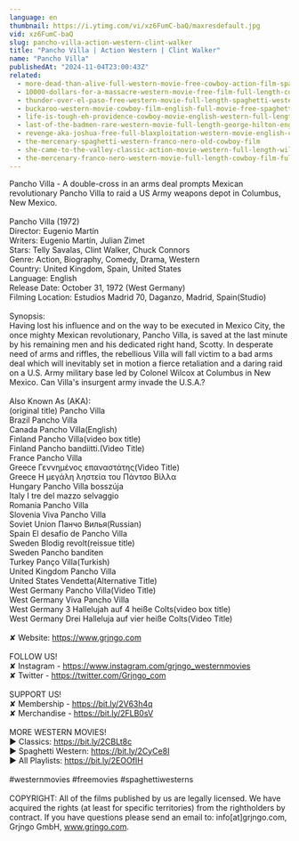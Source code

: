 ```yaml
---
language: en
thumbnail: https://i.ytimg.com/vi/xz6FumC-baQ/maxresdefault.jpg
vid: xz6FumC-baQ
slug: pancho-villa-action-western-clint-walker
title: "Pancho Villa | Action Western | Clint Walker"
name: "Pancho Villa"
publishedAt: "2024-11-04T23:00:43Z"
related:
  - more-dead-than-alive-full-western-movie-free-cowboy-action-film-spaghetti-western-wild-west
  - 10000-dollars-for-a-massacre-western-movie-free-film-full-length-cowboy-films-english
  - thunder-over-el-paso-free-western-movie-full-length-spaghetti-western-full-action-movie
  - buckaroo-western-movie-cowboy-film-english-full-movie-free-spaghetti-western
  - life-is-tough-eh-providence-cowboy-movie-english-western-full-length
  - last-of-the-badmen-rare-western-movie-full-length-george-hilton-english-full-movie
  - revenge-aka-joshua-free-full-blaxploitation-western-movie-english-classic-feature-film
  - the-mercenary-spaghetti-western-franco-nero-old-cowboy-film
  - she-came-to-the-valley-classic-action-movie-western-full-length-wild-west-movie
  - the-mercenary-franco-nero-western-movie-full-length-cowboy-film-full-movie
---
```


Pancho Villa - A double-cross in an arms deal prompts Mexican revolutionary Pancho Villa to raid a US Army weapons depot in Columbus, New Mexico.<br />
<br />
Pancho Villa (1972)<br />
Director: Eugenio Martín<br />
Writers: Eugenio Martín, Julian Zimet<br />
Stars: Telly Savalas, Clint Walker, Chuck Connors<br />
Genre: Action, Biography, Comedy, Drama, Western<br />
Country: United Kingdom, Spain, United States<br />
Language: English<br />
Release Date: October 31, 1972 (West Germany)<br />
Filming Location: Estudios Madrid 70, Daganzo, Madrid, Spain(Studio)<br />
<br />
Synopsis:<br />
Having lost his influence and on the way to be executed in Mexico City, the once mighty Mexican revolutionary, Pancho Villa, is saved at the last minute by his remaining men and his dedicated right hand, Scotty. In desperate need of arms and riffles, the rebellious Villa will fall victim to a bad arms deal which will inevitably set in motion a fierce retaliation and a daring raid on a U.S. Army military base led by Colonel Wilcox at Columbus in New Mexico. Can Villa's insurgent army invade the U.S.A.?<br />
<br />
Also Known As (AKA):<br />
(original title) Pancho Villa<br />
Brazil Pancho Villa<br />
Canada Pancho Villa(English)<br />
Finland Pancho Villa(video box title)<br />
Finland Pancho bandiitti.(Video Title)<br />
France Pancho Villa<br />
Greece Γεννημένος επαναστάτης(Video Title)<br />
Greece Η μεγάλη ληστεία του Πάντσο Βίλλα<br />
Hungary Pancho Villa bosszúja<br />
Italy I tre del mazzo selvaggio<br />
Romania Pancho Villa<br />
Slovenia Viva Pancho Villa<br />
Soviet Union Панчо Вилья(Russian)<br />
Spain El desafío de Pancho Villa<br />
Sweden Blodig revolt(reissue title)<br />
Sweden Pancho banditen<br />
Turkey Panço Villa(Turkish)<br />
United Kingdom Pancho Villa<br />
United States Vendetta(Alternative Title)<br />
West Germany Pancho Villa(Video Title)<br />
West Germany Viva Pancho Villa<br />
West Germany 3 Hallelujah auf 4 heiße Colts(video box title)<br />
West Germany Drei Halleluja auf vier heiße Colts(Video Title)<br />
<br />
✘ Website: https://www.grjngo.com<br />
<br />
FOLLOW US!<br />
✘ Instagram - https://www.instagram.com/grjngo_westernmovies<br />
✘ Twitter - https://twitter.com/Grjngo_com<br />
<br />
SUPPORT US!<br />
✘ Membership - https://bit.ly/2V63h4q<br />
✘ Merchandise - https://bit.ly/2FLB0sV<br />
<br />
MORE WESTERN MOVIES! <br />
► Classics: https://bit.ly/2CBLt8c <br />
► Spaghetti Western: https://bit.ly/2CyCe8I <br />
► All Playlists: https://bit.ly/2EOOfIH <br />
<br />
#westernmovies #freemovies #spaghettiwesterns<br />
<br />
COPYRIGHT: All of the films published by us are legally licensed. We have acquired the rights (at least for specific territories) from the rightholders by contract. If you have questions please send an email to: info[at]grjngo.com, Grjngo GmbH, www.grjngo.com.